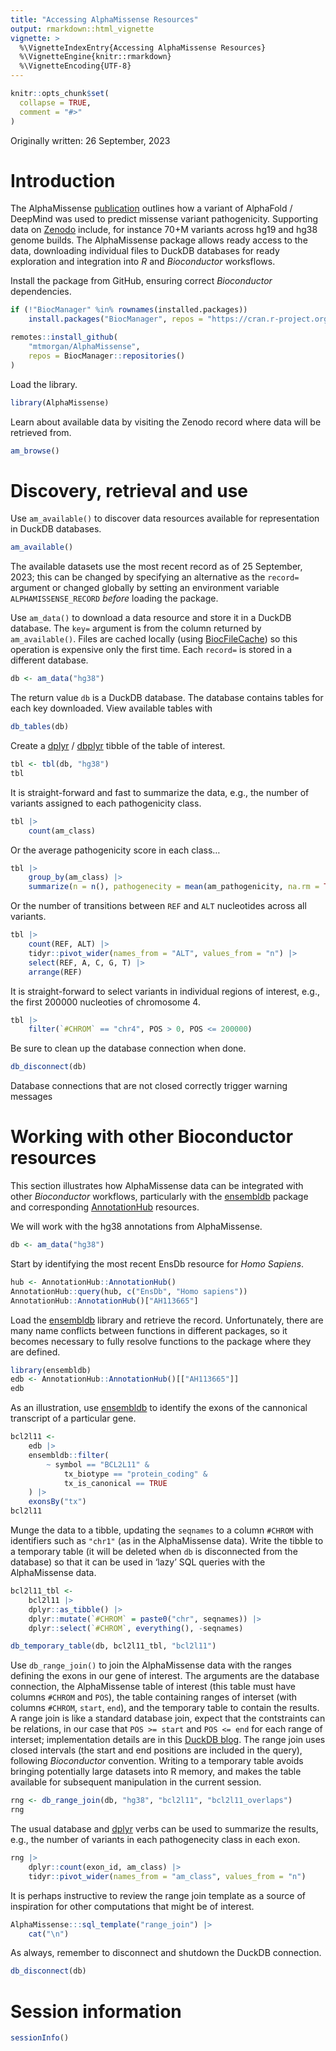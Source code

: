 ```yaml
---
title: "Accessing AlphaMissense Resources"
output: rmarkdown::html_vignette
vignette: >
  %\VignetteIndexEntry{Accessing AlphaMissense Resources}
  %\VignetteEngine{knitr::rmarkdown}
  %\VignetteEncoding{UTF-8}
---
```


```r
knitr::opts_chunk$set(
  collapse = TRUE,
  comment = "#>"
)
```

Originally written: 26 September, 2023

# Introduction

The AlphaMissense [publication][Science] outlines how a variant of
AlphaFold / DeepMind was used to predict missense variant
pathogenicity. Supporting data on [Zenodo][] include, for instance
70+M variants across hg19 and hg38 genome builds. The AlphaMissense
package allows ready access to the data, downloading individual files
to DuckDB databases for ready exploration and integration into *R* and
*Bioconductor* worksflows.

[Science]: https://www.science.org/doi/epdf/10.1126/science.adg7492
[Zenodo]: https://zenodo.org//record/8360242

Install the package from GitHub, ensuring correct *Bioconductor*
dependencies.

```r
if (!"BiocManager" %in% rownames(installed.packages))
    install.packages("BiocManager", repos = "https://cran.r-project.org")

remotes::install_github(
    "mtmorgan/AlphaMissense",
    repos = BiocManager::repositories()
)
```

Load the library.

```r
library(AlphaMissense)
```

Learn about available data by visiting the Zenodo record where data
will be retrieved from.

```r
am_browse()
```

# Discovery, retrieval and use

Use `am_available()` to discover data resources available for
representation in DuckDB databases.

```r
am_available()
```

The available datasets use the most recent record as of 25 September,
2023; this can be changed by specifying an alternative as the
`record=` argument or changed globally by setting an environment
variable `ALPHAMISSENSE_RECORD` *before* loading the package.

Use `am_data()` to download a data resource and store it in a DuckDB
database. The `key=` argument is from the column returned by
`am_available()`. Files are cached locally (using [BiocFileCache][])
so this operation is expensive only the first time. Each `record=` is
stored in a different database.

[BiocFileCache]: https://bioconductor.org/packages/BiocFileCache

```r
db <- am_data("hg38")
```

The return value `db` is a DuckDB database. The database contains
tables for each key downloaded. View available tables with

```r
db_tables(db)
```

Create a [dplyr][] / [dbplyr][] tibble of the table of interest.

[dplyr]: https://cran.r-project.org/package=dplyr
[dbplyr]: https://cran.r-project.org/package=dbplyr

```r
tbl <- tbl(db, "hg38")
tbl
```

It is straight-forward and fast to summarize the data, e.g., the
number of variants assigned to each pathogenicity class.

```r
tbl |>
    count(am_class)
```

Or the average pathogenicity score in each class...

```r
tbl |>
    group_by(am_class) |>
    summarize(n = n(), pathogenecity = mean(am_pathogenicity, na.rm = TRUE))
```

Or the number of transitions between `REF` and `ALT` nucleotides
across all variants.

```r
tbl |>
    count(REF, ALT) |>
    tidyr::pivot_wider(names_from = "ALT", values_from = "n") |>
    select(REF, A, C, G, T) |>
    arrange(REF)
```

It is straight-forward to select variants in individual regions of
interest, e.g., the first 200000 nucleoties of chromosome 4.

```r
tbl |>
    filter(`#CHROM` == "chr4", POS > 0, POS <= 200000)
```

Be sure to clean up the database connection when done.

```r
db_disconnect(db)
```

Database connections that are not closed correctly trigger warning
messages

# Working with other Bioconductor resources

This section illustrates how AlphaMissense data can be integrated with
other *Bioconductor* workflows, particularly with the [ensembldb][]
package and corresponding [AnnotationHub][] resources.

[ensembldb]: https://bioconductor.org/packages/ensembldb
[AnnotationHub]: https://bioconductor.org/packages/AnnotationHub

We will work with the hg38 annotations from AlphaMissense.

```r
db <- am_data("hg38")
```

Start by identifying the most recent EnsDb resource for *Homo
Sapiens*.

```r
hub <- AnnotationHub::AnnotationHub()
AnnotationHub::query(hub, c("EnsDb", "Homo sapiens"))
AnnotationHub::AnnotationHub()["AH113665"]
```

Load the [ensembldb][] library and retrieve the record. Unfortunately,
there are many name conflicts between functions in different packages,
so it becomes necessary to fully resolve functions to the package
where they are defined.

```r
library(ensembldb)
edb <- AnnotationHub::AnnotationHub()[["AH113665"]]
edb
```

As an illustration, use [ensembldb][] to identify the exons of the
cannonical transcript of a particular gene.

```r
bcl2l11 <-
    edb |>
    ensembldb::filter(
        ~ symbol == "BCL2L11" &
            tx_biotype == "protein_coding" &
            tx_is_canonical == TRUE
    ) |>
    exonsBy("tx")
bcl2l11
```

Munge the data to a tibble, updating the `seqnames` to a column
`#CHROM` with identifiers such as `"chr1"` (as in the AlphaMissense
data). Write the tibble to a temporary table (it will be deleted when
`db` is disconnected from the database) so that it can be used in
'lazy' SQL queries with the AlphaMissense data.

```r
bcl2l11_tbl <-
    bcl2l11 |>
    dplyr::as_tibble() |>
    dplyr::mutate(`#CHROM` = paste0("chr", seqnames)) |>
    dplyr::select(`#CHROM`, everything(), -seqnames)

db_temporary_table(db, bcl2l11_tbl, "bcl2l11")
```

Use `db_range_join()` to join the AlphaMissense data with the ranges
defining the exons in our gene of interest. The arguments are the
database connection, the AlphaMissense table of interest (this table
must have columns `#CHROM` and `POS`), the table containing ranges of
interset (with columns `#CHROM`, `start`, `end`), and the temporary
table to contain the results. A range join is like a standard database
join, expect that the contstraints can be relations, in our case that
`POS >= start` and `POS <= end` for each range of interset;
implementation details are in this [DuckDB blog][]. The range join
uses closed intervals (the start and end positions are included in the
query), following *Bioconductor* convention. Writing to a temporary
table avoids bringing potentially large datasets into R memory, and
makes the table available for subsequent manipulation in the current
session.

[DuckDB blog]: https://duckdb.org/2022/05/27/iejoin.html

```r
rng <- db_range_join(db, "hg38", "bcl2l11", "bcl2l11_overlaps")
rng
```

The usual database and [dplyr][] verbs can be used to summarize the
results, e.g., the number of variants in each pathogenecity class in
each exon.

```r
rng |>
    dplyr::count(exon_id, am_class) |>
    tidyr::pivot_wider(names_from = "am_class", values_from = "n")
```

It is perhaps instructive to review the range join template as a
source of inspiration for other computations that might be of interest.

```r
AlphaMissense:::sql_template("range_join") |>
    cat("\n")
```

As always, remember to disconnect and shutdown the DuckDB connection.

```r
db_disconnect(db)
```

# Session information {.unnumbered}

```r
sessionInfo()
```
